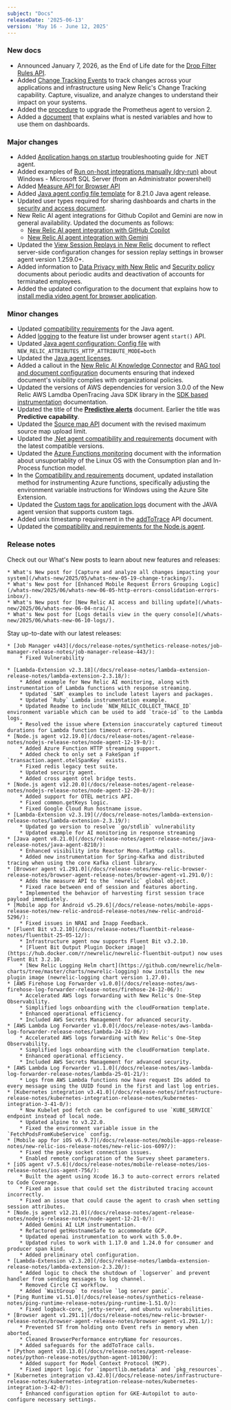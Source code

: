 ```yaml
---
subject: "Docs"
releaseDate: '2025-06-13'
version: 'May 16 - June 12, 2025'
---
```


### New docs
* Announced January 7, 2026, as the End of Life date for the [Drop Filter Rules API](/eol/2025/05/drop-rule-filter/).
* Added [Change Tracking Events](/docs/change-tracking/change-tracking-events/) to track changes across your applications and infrastructure using New Relic's Change Tracking capability. Capture, visualize, and analyze changes to understand their impact on your systems.
* Added the [procedure](/docs/infrastructure/prometheus-integrations/migrations/v2-upgrade/) to upgrade the Prometheus agent to version 2.
* Added a [document](/docs/query-your-data/explore-query-data/dashboards/nested-variables/) that explains what is nested variables and how to use them on dashboards.

### Major changes

* Added [Application hangs on startup](/docs/apm/agents/net-agent/troubleshooting/app-hangs-on-startup/) troubleshooting guide for .NET agent.
* Added examples of [Run on-host integrations manually (dry-run)](/docs/infrastructure/host-integrations/troubleshooting/run-integrations-manually/) about Windows - Microsoft SQL Server (from an Administrator powershell)
* Added [Measure API for Browser API](/docs/browser/new-relic-browser/browser-apis/measure/)
* Added [Java agent config file template](/docs/apm/agents/java-agent/configuration/java-agent-config-file-template/) for 8.21.0 Java agent release.
* Updated user types required for sharing dashboards and charts in the [security and access document](/docs/query-your-data/explore-query-data/dashboards/prerequisites-to-share-dashboards-charts/).
* New Relic AI agent integrations for Github Copilot and Gemini are now in general availability. Updated the documents as follows:
    * [New Relic AI agent integration with GitHub Copilot](/docs/agentic-ai/agentic-integration/github-copilot-integration/)
    * [New Relic AI agent integration with Gemini](/docs/agentic-ai/agentic-integration/gemini-integration/)
* Updated the [View Session Replays in New Relic](/docs/browser/browser-monitoring/browser-pro-features/session-replay/view-session-replays/) document to reflect server-side configuration changes for session replay settings in browser agent version 1.259.0+.
* Added information to [Data Privacy with New Relic](https://docs.newrelic.com/docs/security/security-privacy/data-privacy/data-privacy-new-relic/#account-security) and [Security policy](/docs/licenses/license-information/referenced-policies/security-policy/) documents about periodic audits and deactivation of accounts for terminated employees.
* Added the updated configuration to the document that explains how to [install media video agent for browser application](/install/browser-media/).

### Minor changes

* Updated [compatibility requirements](/docs/apm/agents/java-agent/getting-started/compatibility-requirements-java-agent/) for the Java agent.
* Added [logging](/docs/browser/new-relic-browser/browser-apis/start/#feature-names) to the feature list under browser agent `start()` API.
* Updated [Java agent configuration: Config file](/docs/apm/agents/java-agent/configuration/java-agent-configuration-config-file/) with `NEW_RELIC_ATTRIBUTES_HTTP_ATTRIBUTE_MODE=both`
* Updated the [Java agent licenses](/docs/licenses/product-or-service-licenses/new-relic-apm/java-agent-licenses/).
* Added a callout in the [New Relic AI Knowledge Connector](/docs/agentic-ai/knowledge-integration/overview/) and [RAG tool and document configuration](/docs/apis/nerdgraph/examples/nerdgraph-rag/) documents ensuring that indexed document's visibility complies with organizational policies.
* Updated the versions of AWS dependencies for version 3.0.0 of the New Relic AWS Lamdba OpenTracing Java SDK library in the [SDK based instrumentation](/docs/serverless-function-monitoring/aws-lambda-monitoring/instrument-lambda-function/sdk-based-instrumentation/) documentation.
* Updated the title of the <dnt>**[Predictive alerts](/docs/alerts/create-alert/set-thresholds/predictive-alerts)**</dnt> document. Earlier the title was <dnt>**Predictive capability**</dnt>.
* Updated the [Source map API](/docs/browser/new-relic-browser/browser-pro-features/upload-source-maps-api/) document with the revised maximum source map upload limit.
* Updated the [.Net agent compatibility and requirements](/docs/apm/agents/net-agent/getting-started/net-agent-compatibility-requirements/) document with the latest compatible versions.
* Updated the [Azure Functions monitoring](/docs/serverless-function-monitoring/azure-function-monitoring/install-serverless-azure-monitoring/) document with the information about unsuportablity of the Linux OS with the Consumption plan and In-Process function model.
* In the [Compatibility and requirements](/docs/serverless-function-monitoring/azure-function-monitoring/compatibility-requirement-azure-monitoring/) document, updated installation method for instrumenting Azure functions, specifically adjusting the environment variable instructions for Windows using the Azure Site Extension.
* Updated the [Custom tags for application logs](/docs/logs/logs-context/custom-tags-agent-forwarder-logs/) document with the JAVA agent version that supports custom tags.
* Added unix timestamp requirement in the [addToTrace](/docs/browser/new-relic-browser/browser-apis/addtotrace/) API document.
* Updated the [compatibility and requirements for the Node.js agent](/docs/apm/agents/nodejs-agent/getting-started/compatibility-requirements-nodejs-agent/).

### Release notes


Check out our What's New posts to learn about new features and releases:

    * What's New post for [Capture and analyze all changes impacting your system](/whats-new/2025/05/whats-new-05-19-change-tracking/).
    * What's New post for [Enhanced Mobile Request Errors Grouping Logic](/whats-new/2025/06/whats-new-06-05-http-errors-consolidation-errors-inbox/).
    * What's New post for [New Relic AI access and billing update](/whats-new/2025/06/whats-new-06-04-nrai/).
    * What's New post for [Logs details view in the query console](/whats-new/2025/06/whats-new-06-10-logs/).

Stay up-to-date with our latest releases:

    * [Job Manager v443](/docs/release-notes/synthetics-release-notes/job-manager-release-notes/job-manager-release-443/):
        * Fixed Vulnerability

    * [Lambda-Extension v2.3.18](/docs/release-notes/lambda-extension-release-notes/lambda-extension-2.3.18/):
        * Added example for New Relic AI monitoring, along with instrumentation of Lambda functions with response streaming.
        * Updated `SAM` examples to include latest layers and packages.
        * Updated `Ruby` Lambda instrumentation example.
        * Updated Readme to include `NEW_RELIC_COLLECT_TRACE_ID` environment variable which can be used to add `trace-id` to the Lambda logs.
        * Resolved the issue where Extension inaccurately captured timeout durations for Lambda function timeout errors.
    * [Node.js agent v12.19.0](/docs/release-notes/agent-release-notes/nodejs-release-notes/node-agent-12-19-0/):
        * Added Azure Function HTTP streaming support.
        * Added check to only set a FakeSpan if `transaction.agent.otelSpanKey` exists.
        * Fixed redis legacy test suite.
        * Updated security agent.
        * Added cross agent otel bridge tests.
    * [Node.js agent v12.20.0](/docs/release-notes/agent-release-notes/nodejs-release-notes/node-agent-12-20-0/):
        * Added support for OTEL metrics API.
        * Fixed common.getKeys logic.
        * Fixed Google Cloud Run hostname issue.
    * [Lambda-Extension v2.3.19](//docs/release-notes/lambda-extension-release-notes/lambda-extension-2.3.19/):
        * Updated go version to resolve `go/stdlib` vulnerability
        * Updated example for AI monitoring in response streaming
    * [Java agent v8.21.0](/docs/release-notes/agent-release-notes/java-release-notes/java-agent-8210/):
        * Enhanced visibility into Reactor Mono.flatMap calls.
        * Added new instrumentation for Spring-Kafka and distributed tracing when using the core Kafka client library.
    * [Browser agent v1.291.0](/docs/release-notes/new-relic-browser-release-notes/browser-agent-release-notes/browser-agent-v1.291.0/):
        * Adds the measure API to the `newrelic` global object.
        * Fixed race between end of session and features aborting.
        * Implemented the behavior of harvesting first session trace payload immediately.
    * [Mobile app for Android v5.29.6](/docs/release-notes/mobile-apps-release-notes/new-relic-android-release-notes/new-relic-android-5296/):
        * Fixed issues in NRAI and Inapp Feedback.
    * [Fluent Bit v3.2.10](/docs/release-notes/fluentbit-release-notes/fluentbit-25-05-12/):
        * Infrastructure agent now supports Fluent Bit v3.2.10.
        * [Fluent Bit Output Plugin Docker image](https://hub.docker.com/r/newrelic/newrelic-fluentbit-output) now uses Fluent Bit 3.2.10.
        * [New Relic Logging Helm chart](https://github.com/newrelic/helm-charts/tree/master/charts/newrelic-logging) now installs the new plugin image (newrelic-logging chart version 1.27.0).
    * [AWS Firehose Log Forwarder v1.0.0](/docs/release-notes/aws-firehose-log-forwarder-release-notes/firehose-24-12-06/):
        * Accelerated AWS logs forwarding with New Relic's One-Step Observability.
        * Simplified logs onboarding with the cloudFormation template.
        * Enhanced operational efficiency.
        * Included AWS Secrets Management for advanced security.
    * [AWS Lambda Log Forwarder v1.0.0](/docs/release-notes/aws-lambda-log-forwarder-release-notes/lambda-24-12-06/):
        * Accelerated AWS logs forwarding with New Relic's One-Step Observability.
        * Simplified logs onboarding with the cloudFormation template.
        * Enhanced operational efficiency.
        * Included AWS Secrets Management for advanced security.
    * [AWS Lambda Log Forwarder v1.1.0](/docs/release-notes/aws-lambda-log-forwarder-release-notes/lambda-25-01-21/):
        * Logs from AWS Lambda functions now have request IDs added to every message using the UUID found in the first and last log entries.
    * [Kubernetes integration v3.41.0](/docs/release-notes/infrastructure-release-notes/kubernetes-integration-release-notes/kubernetes-integration-3-41-0/):
        * Now Kubelet pod fetch can be configured to use `KUBE_SERVICE` endpoint instead of local node.
        * Updated alpine to v3.22.0.
        * Fixed the environment variable issue in the `FetchPodsFromKubeService` config.
    * [Mobile app for iOS v6.9.7](/docs/release-notes/mobile-apps-release-notes/new-relic-ios-release-notes/new-relic-ios-6097/):
        * Fixed the pesky socket connection issues.
        * Enabled remote configuration of the Survey sheet parameters.
    * [iOS agent v7.5.6](/docs/release-notes/mobile-release-notes/ios-release-notes/ios-agent-756/):
        * Built the agent using Xcode 16.3 to auto-correct errors related to Code Coverage.
        * Fixed an issue that could set the distributed tracing account incorrectly.
        * Fixed an issue that could cause the agent to crash when setting session attributes.
    * [Node.js agent v12.21.0](/docs/release-notes/agent-release-notes/nodejs-release-notes/node-agent-12-21-0/):
        * Added Gemini AI LLM instrumentation.
        * Refactored getHostnameSafe to accommodate GCP.
        * Updated openai instrumentation to work with 5.0.0+.
        * Updated rules to work with 1.17.0 and 1.24.0 for consumer and producer span kind.
        * Added preliminary otel configuration.
    * [Lambda-Extension v2.3.20](/docs/release-notes/lambda-extension-release-notes/lambda-extension-2.3.20/):
        * Added logic to check the shutdown of `logserver` and prevent handler from sending messages to log channel.
        * Removed Circle CI workflow.
        * Added `WaitGroup` to resolve `log server panic`.
    * [Ping Runtime v1.51.0](/docs/release-notes/synthetics-release-notes/ping-runtime-release-notes/ping-runtime-1.51.0/):
        * Fixed logback-core, jetty-server, and ubuntu vulnerabilities.
    * [Browser agent v1.291.1](/docs/release-notes/new-relic-browser-release-notes/browser-agent-release-notes/browser-agent-v1.291.1/):
        * Prevented ST from holding onto Event refs in memory when aborted.
        * Cleaned BrowserPerformance entryName for resources.
        * Added safeguards for the addToTrace calls.
    * [Python agent v10.13.0](/docs/release-notes/agent-release-notes/python-release-notes/python-agent-101300/):
        * Added support for Model Context Protocol (MCP).
        * Fixed import logic for `importlib.metadata` and `pkg_resources`.
    * [Kubernetes integration v3.42.0](/docs/release-notes/infrastructure-release-notes/kubernetes-integration-release-notes/kubernetes-integration-3-42-0/):
        * Enhanced configuration option for GKE-Autopilot to auto-configure necessary settings.



    